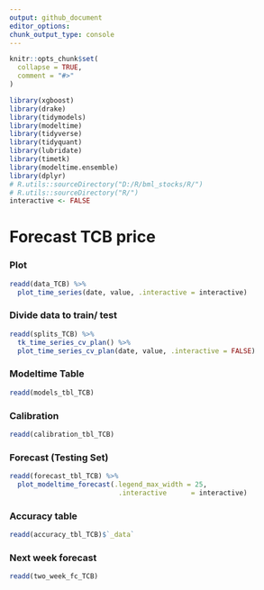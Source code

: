 ```yaml
---
output: github_document
editor_options: 
chunk_output_type: console
---
```

  
  
```r
knitr::opts_chunk$set(
  collapse = TRUE,
  comment = "#>"
)
```

```r
library(xgboost)
library(drake)
library(tidymodels)
library(modeltime)
library(tidyverse)
library(tidyquant)
library(lubridate)
library(timetk)
library(modeltime.ensemble)
library(dplyr)
# R.utils::sourceDirectory("D:/R/bml_stocks/R/")
# R.utils::sourceDirectory("R/")
interactive <- FALSE
```

# Forecast TCB price

### Plot
```r
readd(data_TCB) %>%
  plot_time_series(date, value, .interactive = interactive)
```

### Divide data to train/ test

```r
readd(splits_TCB) %>%
  tk_time_series_cv_plan() %>%
  plot_time_series_cv_plan(date, value, .interactive = FALSE)
```

### Modeltime Table

```r
readd(models_tbl_TCB)
```

### Calibration
```r
readd(calibration_tbl_TCB)
```


### Forecast (Testing Set)
```r

readd(forecast_tbl_TCB) %>% 
  plot_modeltime_forecast(.legend_max_width = 25, 
                           .interactive      = interactive)
```

### Accuracy table
```r
readd(accuracy_tbl_TCB)$`_data`

```
### Next week forecast
```r
readd(two_week_fc_TCB)
```


